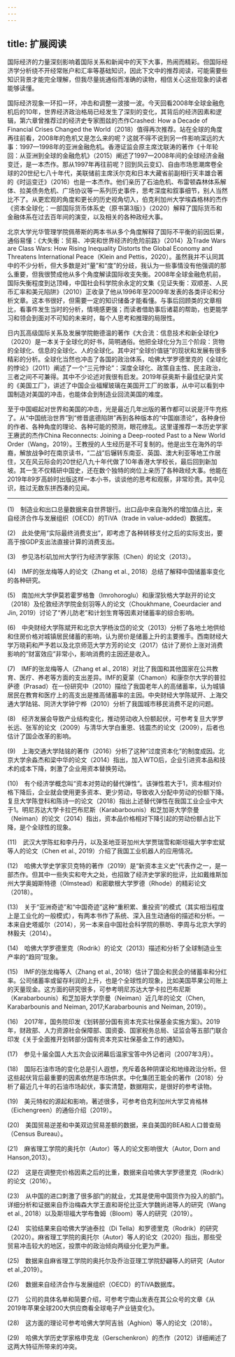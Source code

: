 ```yaml
---
---
---
```

title: 扩展阅读
---




国际经济的力量深刻影响着国际关系和新闻中的天下大事，热闹而精彩。但国际经济学分析绕不开经常账户和汇率等基础知识，因此下文中的推荐阅读，可能需要些知识背景才能完全理解，但我尽量挑通俗而准确的读物，相信关心这些现象的读者能够读懂。

国际经济现象一环扣一环，冲击和调整一波接一波。今天回看2008年全球金融危机后的10年，世界经济政治格局已经发生了深刻的变化，其背后的经济因素和逻辑，第六章曾推荐过的经济史专家图兹的杰作Crashed: How a Decade of Financial Crises Changed the World（2018）值得再次推荐。站在全球的角度再往前看，2008年的危机又是怎么来的呢？这就不得不说到另一件影响深远的大事：1997—1998年的亚洲金融危机。香港证监会原主席沈联涛的著作《十年轮回：从亚洲到全球的金融危机》（2015）阐述了1997—2008年间的全球经济金融变迁，是一本杰作。那从1997年再往前呢？回到风云变幻、自由市场思潮席卷全球的20世纪七八十年代，美联储前主席沃尔克和日本大藏省前副相行天丰雄合著的《时运变迁》（2016）也是一本杰作。他们亲历了石油危机、布雷顿森林体系解体、拉美债务危机、广场协议等一系列历史事件，思考深度和叙事细节，别人当然比不了。从更宏观的角度和更长的历史视角切入，伯克利加州大学埃森格林的杰作《资本全球化：一部国际货币体系史（原书第3版）》（2020）解释了国际货币和金融体系在过去百年间的演变，以及相关的各种政经大事。

北京大学光华管理学院佩蒂斯的两本书从多个角度解释了国际不平衡的前因后果，通俗易懂：《大失衡：贸易、冲突和世界经济的危险前路》（2014）及Trade Wars are Class Wars: How Rising Inequality Distorts the Global Economy and Threatens International Peace（Klein and Pettis，2020）。虽然我并不认同其中的不少分析，但大多数是对“量”和“度”的分歧，我认为一些事情没有他强调的那么重要，但我很赞成他从多个角度解读国际收支失衡。2008年全球金融危机前，国际失衡程度到达顶峰，中国社会科学院余永定的文集《见证失衡：双顺差、人民币汇率和美元陷阱》（2010）正收录了他从1996年至2009年发表的各类评论和分析文章。这本书很好，但需要一定的知识储备才能看懂。与事后回顾类的文章相比，看事件发生当时的分析，情境感更强；而读者借助事后诸葛的帮助，也更能学习和领会到面对不可知的未来时，每个人思考和推理的局限性。

日内瓦高级国际关系及发展学院鲍德温的著作《大合流：信息技术和新全球化》（2020）是一本关于全球化的好书，简明通俗。他把全球化分为三个阶段：货物的全球化、信息的全球化、人的全球化。其中对“全球价值链”的现状和发展有很多精彩的分析。全球化当然也冲击了各国的政治体系，哈佛大学罗德里克的《全球化的悖论》（2011）阐述了一个“三元悖论”：深度全球化、政策自主性、民主政治，三者之间不可兼得。其中不少论述对我很有启发。2019年获奥斯卡最佳纪录片奖的《美国工厂》，讲述了中国企业福耀玻璃在美国开工厂的故事，从中可以看到中国制造对美国的冲击，也能体会到制造业回流美国的难度。

至于中国崛起对世界和美国的冲击，光是最近几年出版的著作都可以说是汗牛充栋了。从“中国统治世界”到“修昔底德陷阱”再到各种版本的“中国崩溃论”，各种身份的作者、各种角度的理论、各种可能的预测，眼花缭乱。这里谨推荐一本历史学家王赓武的杰作China Reconnects: Joining a Deep-rooted Past to a New World Order（Wang，2019）。王教授的人生经历是不可复制的。他是出生在海外的华裔，解放战争时在南京读书，“二战”后辗转东南亚、英国、澳大利亚等地工作居住，又在风云际会的20世纪八九十年代做了10年香港大学校长，最后回到新加坡。其一生不仅精研中国史，还在数个独特的岗位上亲历了各种政经大事。他能在2019年89岁高龄时出版这样一本小书，谈谈他的思考和观察，非常珍贵。其中见识，胜过无数东拼西凑的见闻。



* * *



(1)　制造业和出口总量数据来自世界银行。出口品中来自海外的增加值占比，来自经济合作与发展组织（OECD）的TiVA（trade in value-added）数据库。

(2)　此处使用“实际最终消费支出”，即考虑了各种转移支付之后的实际支出，要高于按GDP支出法直接计算的消费支出。

(3)　参见洛杉矶加州大学行为经济学家陈（Chen）的论文（2013）。

(4)　IMF的张龙梅等人的论文（Zhang et al., 2018）总结了解释中国储蓄率变化的各种研究。

(5)　南加州大学伊莫若霍罗格鲁（Imrohoroglu）和康涅狄格大学赵开的论文（2018）及伦敦经济学院金刻羽等人的论文（Choukhmane, Coeurdacier and Jin, 2019）讨论了“养儿防老”和计划生育等因素对储蓄率的综合影响。

(6)　中央财经大学陈斌开和北京大学杨汝岱的论文（2013）分析了各地土地供给和住房价格对城镇居民储蓄的影响，认为房价是储蓄上升的主要推手。西南财经大学万晓莉和严予若以及北京师范大学方芳的论文（2017）估计了房价上涨对消费影响的“财富效应”非常小，影响消费的主因还是收入。

(7)　IMF的张龙梅等人（Zhang et al., 2018）对比了我国和其他国家在公共教育、医疗、养老等方面的支出差异。IMF的夏蒙（Chamon）和康奈尔大学的普拉萨德（Prasad）在一份研究中（2010）描绘了我国老年人的高储蓄率，认为城镇居民在教育和医疗上的高支出是推高储蓄率的主因。中央财经大学陈斌开、上海交通大学陆铭、同济大学钟宁桦（2010）分析了我国城市移民消费不足的问题。

(8)　经济发展会导致产业结构变化，推动劳动收入份额起伏，可参考复旦大学罗长远、张军的论文（2009）与清华大学白重恩、钱震杰的论文（2009），后者也估计了国企改革的影响。

(9)　上海交通大学陆铭的著作（2016）分析了这种“过度资本化”的制度成因。北京大学余淼杰和梁中华的论文（2014）指出，加入WTO后，企业引进资本品和技术的成本下降，刺激了企业用资本替换劳动。

(10)　有个经济学概念叫“资本对劳动的替代弹性”。该弹性若大于1，资本相对价格下降后，企业就会使用更多资本、更少劳动，导致收入分配中劳动的份额下降。复旦大学陈登科和陈诗一的论文（2018）指出上述替代弹性在我国工业企业中大于1。明尼苏达大学卡拉巴布尼斯（Karabarbounis）和芝加哥大学奈曼（Neiman）的论文（2014）指出，资本品价格相对下降引起的劳动份额占比下降，是个全球性的现象。

(11)　武汉大学陈虹和李丹丹，以及圣地亚哥加州大学贾瑞雪和斯坦福大学李宏斌等人的论文（Chen et al., 2019）介绍了我国工业机器人的应用情况。

(12)　哈佛大学史学家贝克特的著作（2019）是“新资本主义史”代表作之一，是一部杰作。但其中一些失实和夸大之处，也招致了经济史学家的批评，比如戴维斯加州大学奥姆斯特德（Olmstead）和密歇根大学罗德（Rhode）的精彩论文（2018）。

(13)　关于“亚洲奇迹”和“中国奇迹”这种“重积累、重投资”的模式（其实相当程度上是工业化的一般模式），有两本书作了系统、深入且生动通俗的描述和分析。一本来自史塔威尔（2014），另一本来自中国社会科学院的蔡昉、李周与北京大学的林毅夫（2014）。

(14)　哈佛大学罗德里克（Rodrik）的论文（2013）描述和分析了全球制造业生产率的“趋同”现象。

(15)　IMF的张龙梅等人（Zhang et al., 2018）估计了国企和民企的储蓄率和分红率。公司储蓄率或留存利润的上升，也是个全球性的现象，比如美国苹果公司账上的天量现金。这方面的研究很多，可参考明尼苏达大学卡拉巴布尼斯（Karabarbounis）和芝加哥大学奈曼（Neiman）近几年的论文（Chen, Karabarbounis and Neiman, 2017;Karabarbounis and Neiman, 2019）。

(16)　2017年，国务院印发《划转部分国有资本充实社保基金实施方案》。2019年，财政部、人力资源社会保障部、国资委、国家税务总局、证监会等五部门联合印发《关于全面推开划转部分国有资本充实社保基金工作的通知》。

(17)　参见十届全国人大五次会议闭幕后温家宝答中外记者问（2007年3月）。

(18)　国际石油市场的变化总是引人遐想，充斥着各种阴谋论和地缘政治分析。但这些起伏背后最重要的因素依然是市场供求。中化集团王能全的著作（2018）分析了最近几十年的石油市场起伏，事实清楚，数据翔实，是很好的参考读物。

(19)　美元特权的源起和影响，著述很多，可参考伯克利加州大学艾肯格林（Eichengreen）的通俗介绍（2019）。

(20)　美国贸易逆差和中美双边贸易差额的数据，来自美国的BEA和人口普查局（Census Bureau）。

(21)　麻省理工学院的奥托尔（Autor）等人的论文影响很大（Autor, Dorn and Hanson,2013）。

(22)　这是在调整完价格因素之后的比重，数据来自哈佛大学罗德里克（Rodrik）的论文（2016）。

(23)　从中国的进口刺激了很多部门的就业，尤其是使用中国货作为投入的部门。详细分析和证据来自乔治梅森大学王直和哥伦比亚大学魏尚进等人的研究（Wang et al., 2018）以及斯坦福大学布鲁姆（Bloom）等人的研究（2019）。

(24)　实验结果来自哈佛大学迪泰拉（Di Tella）和罗德里克（Rodrik）的研究（2020）。麻省理工学院的奥托尔（Autor）等人的论文（2020）指出，那些受贸易冲击较大的地区，投票中的政治倾向两级分化更为严重。

(25)　数据来自麻省理工学院的奥托尔及乔治亚理工学院舒翩等人的研究（Autor et al.,2019）。

(26)　数据来自经济合作与发展组织（OECD）的TiVA数据库。

(27)　公司的具体名单和简要介绍，可参考宁南山发表在其公众号的文章《从2019年苹果全球200大供应商看全球电子产业链变化》。

(28)　这方面的理论可参考哈佛大学阿吉翁（Aghion）等人的论文（2018）。

(29)　哈佛大学历史学家格申克龙（Gerschenkron）的杰作（2012）详细阐述了这两大特征所带来的冲突。